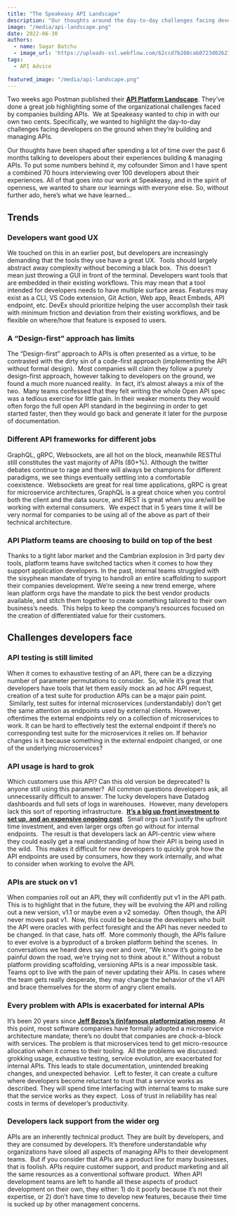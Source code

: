 ```yaml
---
title: "The Speakeasy API Landscape"
description: "Our thoughts around the day-to-day challenges facing developers on the ground as they build and manage their APIs."
image: "/media/api-landscape.png"
date: 2022-06-30
authors:
  - name: Sagar Batchu
  - image_url: 'https://uploads-ssl.webflow.com/62ccd7b208cab0723d026273/62cdf303b28bf9598d7a6b63_sagar_headshot-p-500.jpeg'
tags:
  - API Advice
  
featured_image: "/media/api-landscape.png"
---
```


Two weeks ago Postman published their [**API Platform Landscape**](https://blog.postman.com/2022-api-platform-landscape-trends-and-challenges/). They’ve done a great job highlighting some of the organizational challenges faced by companies building APIs.  We at Speakeasy wanted to chip in with our own two cents. Specifically, we wanted to highlight the day-to-day challenges facing developers on the ground when they’re building and managing APIs.

Our thoughts have been shaped after spending a lot of time over the past 6 months talking to developers about their experiences building & managing APIs. To put some numbers behind it, my cofounder Simon and I have spent a combined 70 hours interviewing over 100 developers about their experiences. All of that goes into our work at Speakeasy, and in the spirit of openness, we wanted to share our learnings with everyone else. So, without further ado, here’s what we have learned…

## Trends

### Developers want good UX

We touched on this in an earlier post, but developers are increasingly demanding that the tools they use have a great UX.  Tools should largely abstract away complexity without becoming a black box.  This doesn’t mean just throwing a GUI in front of the terminal. Developers want tools that are embedded in their existing workflows. This may mean that a tool intended for developers needs to have multiple surface areas. Features may exist as a CLI, VS Code extension, Git Action, Web app, React Embeds, API endpoint, etc. DevEx should prioritize helping the user accomplish their task with minimum friction and deviation from their existing workflows, and be flexible on where/how that feature is exposed to users.

### A “Design-first” approach has limits

The “Design-first” approach to APIs is often presented as a virtue, to be contrasted with the dirty sin of a code-first approach (implementing the API without formal design).  Most companies will claim they follow a purely design-first approach, however talking to developers on the ground, we found a much more nuanced reality.  In fact, it’s almost always a mix of the two.  Many teams confessed that they felt writing the whole Open API spec was a tedious exercise for little gain. In their weaker moments they would often forgo the full open API standard in the beginning in order to get started faster, then they would go back and generate it later for the purpose of documentation.

### Different API frameworks for different jobs

GraphQL, gRPC, Websockets, are all hot on the block, meanwhile RESTful still constitutes the vast majority of APIs (80+%). Although the twitter debates continue to rage and there will always be champions for different paradigms, we see things eventually settling into a comfortable coexistence.  Websockets are great for real time applications, gRPC is great for microservice architectures, GraphQL is a great choice when you control both the client and the data source, and REST is great when you are/will be working with external consumers.  We expect that in 5 years time it will be very normal for companies to be using all of the above as part of their technical architecture.

### API Platform teams are choosing to build on top of the best

Thanks to a tight labor market and the Cambrian explosion in 3rd party dev tools, platform teams have switched tactics when it comes to how they support application developers. In the past, internal teams struggled with the sisyphean mandate of trying to handroll an entire scaffolding to support their companies development. We’re seeing a new trend emerge, where lean platform orgs have the mandate to pick the best vendor products available, and stitch them together to create something tailored to their own business’s needs.  This helps to keep the company’s resources focused on the creation of differentiated value for their customers.

## Challenges developers face

### API testing is still limited

When it comes to exhaustive testing of an API, there can be a dizzying number of parameter permutations to consider.  So, while it’s great that developers have tools that let them easily mock an ad hoc API request, creation of a test suite for production APIs can be a major pain point.  Similarly, test suites for internal microservices (understandably) don’t get the same attention as endpoints used by external clients. However, oftentimes the external endpoints rely on a collection of microservices to work. It can be hard to effectively test the external endpoint if there’s no corresponding test suite for the microservices it relies on. If behavior changes is it because something in the external endpoint changed, or one of the underlying microservices?

### API usage is hard to grok

Which customers use this API? Can this old version be deprecated? Is anyone still using this parameter?  All common questions developers ask, all unnecessarily difficult to answer. The lucky developers have Datadog dashboards and full sets of logs in warehouses.  However, many developers lack this sort of reporting infrastructure.  [**It’s a big up front investment to set up, and an expensive ongoing cost**](https://www.linkedin.com/feed/update/urn:li:activity:6945789783235338240/).  Small orgs can’t justify the upfront time investment, and even larger orgs often go without for internal endpoints.  The result is that developers lack an API-centric view where they could easily get a real understanding of how their API is being used in the wild.  This makes it difficult for new developers to quickly grok how the API endpoints are used by consumers, how they work internally, and what to consider when working to evolve the API.

### APIs are stuck on v1

When companies roll out an API, they will confidently put v1 in the API path. This is to highlight that in the future, they will be evolving the API and rolling out a new version, v1.1 or maybe even a v2 someday.  Often though, the API never moves past v1.  Now, this could be because the developers who built the API were oracles with perfect foresight and the API has never needed to be changed. In that case, hats off.  More commonly though, the APIs failure to ever evolve is a byproduct of a broken platform behind the scenes.  In conversations we heard devs say over and over, “We know it’s going to be painful down the road, we’re trying not to think about it.” Without a robust platform providing scaffolding, versioning APIs is a near impossible task. Teams opt to live with the pain of never updating their APIs. In cases where the team gets really desperate, they may change the behavior of the v1 API and brace themselves for the storm of angry client emails.

### Every problem with APIs is exacerbated for internal APIs

It’s been 20 years since [**Jeff Bezos’s (in)famous platformization memo**](https://chrislaing.net/blog/the-memo/). At this point, most software companies have formally adopted a microservice architecture mandate; there’s no doubt that companies are chock-a-block with services. The problem is that microservices tend to get micro-resource allocation when it comes to their tooling.  All the problems we discussed: grokking usage, exhaustive testing, service evolution, are exacerbated for internal APIs. This leads to stale documentation, unintended breaking changes, and unexpected behavior.  Left to fester, it can create a culture where developers become reluctant to trust that a service works as described. They will spend time interfacing with internal teams to make sure that the service works as they expect.  Loss of trust in reliability has real costs in terms of developer’s productivity.

### Developers lack support from the wider org

APIs are an inherently technical product. They are built by developers, and they are consumed by developers. It’s therefore understandable why organizations have siloed all aspects of managing APIs to their development teams.  But if you consider that APIs are a product line for many businesses, that is foolish. APIs require customer support, and product marketing and all the same resources as a conventional software product.  When API development teams are left to handle all these aspects of product development on their own, they either: 1) do it poorly because it’s not their expertise, or 2) don’t have time to develop new features, because their time is sucked up by other management concerns.
